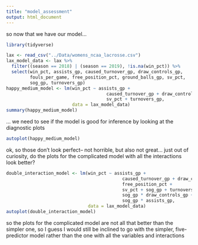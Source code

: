 ```yaml
---
title: "model_assessment"
output: html_document
---
```


so now that we have our model...

```r
library(tidyverse)

lax <- read_csv("../Data/womens_ncaa_lacrosse.csv")
lax_model_data <- lax %>%
  filter((season == 2018) | (season == 2019), !is.na(win_pct)) %>%
  select(win_pct, assists_gp, caused_turnover_gp, draw_controls_gp, 
         fouls_per_game, free_position_pct, ground_balls_gp, sv_pct,
         sog_gp, turnovers_gp)
happy_medium_model <- lm(win_pct ~ assists_gp +
                                      caused_turnover_gp + draw_controls_gp +
                                      sv_pct + turnovers_gp,
                         data = lax_model_data)
summary(happy_medium_model)
```

... we need to see if the model is good for inference by looking at the diagnostic plots

```r
autoplot(happy_medium_model)
```
ok, so those don't look perfect-- not horrible, but also not great...
just out of curiosity, do the plots for the complicated model with all the interactions look better?

```r
double_interaction_model <- lm(win_pct ~ assists_gp +
                                            caused_turnover_gp + draw_controls_gp +
                                            free_position_pct + 
                                            sv_pct + sog_gp + turnovers_gp +
                                            sog_gp * draw_controls_gp +
                                            sog_gp * assists_gp,
                               data = lax_model_data)
autoplot(double_interaction_model)
```
so the plots for the complicated model are not all that better than the simpler one, so I guess I would still be inclined to go with the simpler, five-predictor model rather than the one with all the variables and interactions
